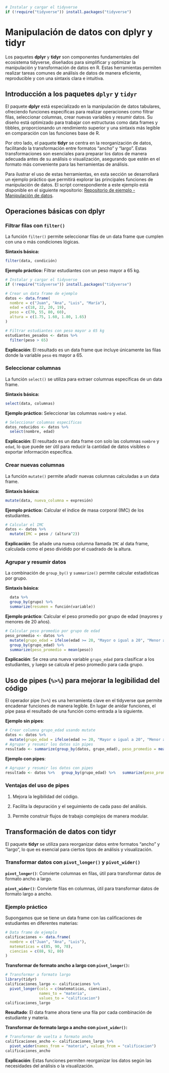 ```r
# Instalar y cargar el tidyverse
if (!require("tidyverse")) install.packages("tidyverse")
```

# Manipulación de datos con dplyr y tidyr

Los paquetes **dplyr** y **tidyr** son componentes fundamentales del ecosistema tidyverse, diseñados para simplificar y optimizar la manipulación y transformación de datos en R. Estas herramientas permiten realizar tareas comunes de análisis de datos de manera eficiente, reproducible y con una sintaxis clara e intuitiva.

## Introducción a los paquetes `dplyr` y `tidyr`

El paquete **dplyr** está especializado en la manipulación de datos tabulares, ofreciendo funciones específicas para realizar operaciones como filtrar filas, seleccionar columnas, crear nuevas variables y resumir datos. Su diseño está optimizado para trabajar con estructuras como data frames y tibbles, proporcionando un rendimiento superior y una sintaxis más legible en comparación con las funciones base de R.

Por otro lado, el paquete **tidyr** se centra en la reorganización de datos, facilitando la transformación entre formatos "ancho" y "largo". Estas transformaciones son esenciales para preparar los datos de manera adecuada antes de su análisis o visualización, asegurando que estén en el formato más conveniente para las herramientas de análisis.

Para ilustrar el uso de estas herramientas, en esta sección se desarrollará un ejemplo práctico que permitirá explorar las principales funciones de manipulación de datos. El script correspondiente a este ejemplo está disponible en el siguiente repositorio: [Repositorio de ejemplo - Manipulación de datos](https://github.com/Ludwing-MJ/Manipulacion_Ej).

## Operaciones básicas con dplyr

### Filtrar filas con `filter()`

La función `filter()` permite seleccionar filas de un data frame que cumplen con una o más condiciones lógicas.

**Sintaxis básica:**

```r
filter(data, condición)
```

**Ejemplo práctico:** Filtrar estudiantes con un peso mayor a 65 kg.

```r
# Instalar y cargar el tidyverse
if (!require("tidyverse")) install.packages("tidyverse")

# Crear un data frame de ejemplo
datos <- data.frame(
  nombre = c("Juan", "Ana", "Luis", "María"),
  edad = c(18, 22, 20, 19),
  peso = c(70, 55, 80, 60),
  altura = c(1.75, 1.60, 1.80, 1.65)
)

# Filtrar estudiantes con peso mayor a 65 kg
estudiantes_pesados <- datos %>% 
  filter(peso > 65)
```

**Explicación**: El resultado es un data frame que incluye únicamente las filas donde la variable `peso` es mayor a 65.

### Seleccionar columnas

La función `select()` se utiliza para extraer columnas específicas de un data frame.

**Sintaxis básica:**

```r
select(data, columnas)
```

**Ejemplo práctico:** Seleccionar las columnas `nombre` y `edad`.

```r
# Seleccionar columnas específicas
datos_reducidos <- datos %>%
  select(nombre, edad)
```

**Explicación**: El resultado es un data frame con solo las columnas `nombre` y `edad`, lo que puede ser útil para reducir la cantidad de datos visibles o exportar información específica.

### Crear nuevas columnas 

La función `mutate()` permite añadir nuevas columnas calculadas a un data frame.

**Sintaxis básica:**

```r
mutate(data, nueva_columna = expresión)
```

**Ejemplo práctico:** Calcular el índice de masa corporal (IMC) de los estudiantes.

```r
# Calcular el IMC
datos <- datos %>%
  mutate(IMC = peso / (altura^2))
```

**Explicación**: Se añade una nueva columna llamada `IMC` al data frame, calculada como el peso dividido por el cuadrado de la altura.

### Agrupar y resumir datos

La combinación de `group_by()` y `summarize()` permite calcular estadísticas por grupo.

**Sintaxis básica**:

```r
  data %>%
  group_by(grupo) %>%
  summarize(resumen = función(variable))
```

**Ejemplo práctico**: Calcular el peso promedio por grupo de edad (mayores y menores de 20 años).

```r
# Calcular peso promedio por grupo de edad
peso_promedio <- datos %>%
  mutate(grupo_edad = ifelse(edad >= 20, "Mayor o igual a 20", "Menor a 20")) %>%
  group_by(grupo_edad) %>%
  summarize(peso_promedio = mean(peso))
```

**Explicación**: Se crea una nueva variable `grupo_edad` para clasificar a los estudiantes, y luego se calcula el peso promedio para cada grupo.

## Uso de pipes (`%>%`) para mejorar la legibilidad del código

El operador pipe (`%>%`) es una herramienta clave en el tidyverse que permite encadenar funciones de manera legible. En lugar de anidar funciones, el pipe pasa el resultado de una función como entrada a la siguiente.

**Ejemplo sin pipes**:

```r
# Crear columna grupo_edad usando mutate
datos <- datos %>%
  mutate(grupo_edad = ifelse(edad >= 20, "Mayor o igual a 20", "Menor a 20")) 
# Agrupar y resumir los datos sin pipes
resultado <- summarize(group_by(datos, grupo_edad), peso_promedio = mean(peso))
```

**Ejemplo con pipes**:

```r
# Agrupar y resumir los datos con pipes
resultado <- datos %>%   group_by(grupo_edad) %>%   summarize(peso_promedio = mean(peso))
```

### Ventajas del uso de pipes

1.  Mejora la legibilidad del código.

2.  Facilita la depuración y el seguimiento de cada paso del análisis.

3.  Permite construir flujos de trabajo complejos de manera modular.

## Transformación de datos con tidyr

El paquete **tidyr** se utiliza para reorganizar datos entre formatos "ancho" y "largo", lo que es esencial para ciertos tipos de análisis y visualización.

### Transformar datos con `pivot_longer()` y `pivot_wider()`

**`pivot_longer()`**: Convierte columnas en filas, útil para transformar datos de formato ancho a largo.

**`pivot_wider()`**: Convierte filas en columnas, útil para transformar datos de formato largo a ancho.

### Ejemplo práctico

Supongamos que se tiene un data frame con las calificaciones de estudiantes en diferentes materias:

```r
# Data frame de ejemplo
calificaciones <- data.frame(
  nombre = c("Juan", "Ana", "Luis"),
  matematicas = c(85, 90, 78),
  ciencias = c(88, 92, 80)
)

```

**Transformar de formato ancho a largo con `pivot_longer()`:**

```r
# Transformar a formato largo
library(tidyr)
calificaciones_largo <- calificaciones %>%
  pivot_longer(cols = c(matematicas, ciencias), 
               names_to = "materia", 
               values_to = "calificacion")
calificaciones_largo
```

**Resultado**: El data frame ahora tiene una fila por cada combinación de estudiante y materia.

**Transformar de formato largo a ancho con `pivot_wider()`:**

```r
# Transformar de vuelta a formato ancho
calificaciones_ancho <- calificaciones_largo %>%
  pivot_wider(names_from = "materia", values_from = "calificacion")
calificaciones_ancho
```

**Explicación**: Estas funciones permiten reorganizar los datos según las necesidades del análisis o la visualización.
